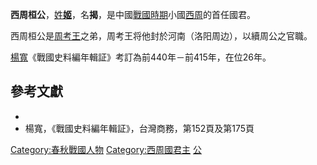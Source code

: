 '''西周桓公'''，[[姓|姓]]'''[[姬姓|姬]]'''，名'''揭'''，是中國[[戰國_(中國)|戰國時期]]小國[[西周国|西周]]的首任國君。

西周桓公是[[周考王|周考王]]之弟，周考王将他封於河南（洛阳周边），以續周公之官職。

[[楊寬|楊寬]]《戰國史料編年輯証》考訂為前440年－前415年，在位26年。

{{start box}}
{{s-before|—}}
{{s-title|[[戰國_(中國)|战国]][[西周国|西周]]國君|前440年—前415年}}
{{s-after|子[[姬灶|西周威公]]}}
{{end box}}

==參考文獻==
*{{Wikisource history|史記|004|周本紀}}
*楊寬，《戰國史料編年輯証》，台灣商務，第152頁及第175頁

[[Category:春秋戰國人物|Category:春秋戰國人物]]
[[Category:西周國君主|Category:西周國君主]]
[[Category:諡桓|公]]